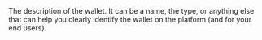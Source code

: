   

  
<ResponseField name="Description" type="string" >  
<MaxLength255Characters />    
The description of the wallet. It can be a name, the type, or anything else that can help you clearly identify the wallet on the platform (and for your end users).  
</ResponseField>